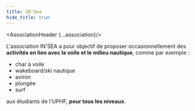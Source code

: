```yaml
---
title: IN'Sea
hide_title: true
---
```





<AssociationHeader {...association}/>

L'association IN'SEA a pour objectif de proposer occasionnellement des **activités en lien avec la voile et le milieu nautique**, comme par exemple :
- char à voile
- wakeboard/ski nautique
- aviron
- plongée
- surf

aux étudiants de l'UPHF, **pour tous les niveaux**.